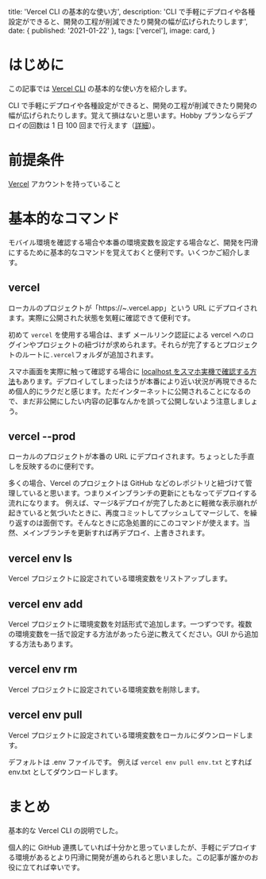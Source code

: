 
  title: 'Vercel CLI の基本的な使い方',
  description:
    'CLI で手軽にデプロイや各種設定ができると、開発の工程が削減できたり開発の幅が広げられたりします',
  date: { published: '2021-01-22' },
  tags: ['vercel'],
  image: card,
}

# はじめに

この記事では [Vercel CLI](https://vercel.com/docs/cli) の基本的な使い方を紹介します。

CLI で手軽にデプロイや各種設定ができると、開発の工程が削減できたり開発の幅が広げられたりします。覚えて損はないと思います。Hobby プランならデプロイの回数は 1 日 100 回まで行えます（[詳細](https://vercel.com/docs/platform/limits)）。

# 前提条件

[Vercel](https://vercel.com/docs/cli) アカウントを持っていること

# 基本的なコマンド

モバイル環境を確認する場合や本番の環境変数を設定する場合など、開発を円滑にするために基本的なコマンドを覚えておくと便利です。いくつかご紹介します。

## vercel

ローカルのプロジェクトが「https://~.vercel.app」という URL にデプロイされます。実際に公開された状態を気軽に確認できて便利です。

初めて `vercel` を使用する場合は、まず メールリンク認証による vercel へのログインやプロジェクトの紐づけが求められます。それらが完了するとプロジェクトのルートに`.vercel`フォルダが追加されます。

スマホ画面を実際に触って確認する場合に [localhost をスマホ実機で確認する方法](https://qiita.com/nanarya/items/8d01dfb4de434e7b8acc)もあります。デプロイしてしまったほうが本番により近い状況が再現できるため個人的にラクだと感じます。ただインターネットに公開されることになるので、まだ非公開にしたい内容の記事なんかを誤って公開しないよう注意しましょう。

## vercel --prod

ローカルのプロジェクトが本番の URL にデプロイされます。ちょっとした手直しを反映するのに便利です。

多くの場合、Vercel のプロジェクトは GitHub などのレポジトリと紐づけて管理していると思います。つまりメインブランチの更新にともなってデプロイする流れになります。
例えば、マージ&デプロイが完了したあとに軽微な表示崩れが起きていると気づいたときに、再度コミットしてプッシュしてマージして、を繰り返すのは面倒です。そんなときに応急処置的にこのコマンドが使えます。当然、メインブランチを更新すれば再デプロイ、上書きされます。

## vercel env ls

Vercel プロジェクトに設定されている環境変数をリストアップします。

## vercel env add

Vercel プロジェクトに環境変数を対話形式で追加します。一つずつです。複数の環境変数を一括で設定する方法があったら逆に教えてください。GUI から追加する方法もあります。

## vercel env rm

Vercel プロジェクトに設定されている環境変数を削除します。

## vercel env pull

Vercel プロジェクトに設定されている環境変数をローカルにダウンロードします。

デフォルトは .env ファイルです。
例えば `vercel env pull env.txt` とすれば env.txt としてダウンロードします。

# まとめ

基本的な Vercel CLI の説明でした。

個人的に GitHub 連携していれば十分かと思っていましたが、手軽にデプロイする環境があるとより円滑に開発が進められると思いました。この記事が誰かのお役に立てれば幸いです。
